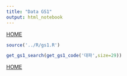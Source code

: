```yaml
---
title: "Data GS1"
output: html_notebook
---
```


[HOME](https://github.com/drtagkim/foodbiz/blob/main/README.md)

```r
source('../R/gs1.R')
```

```r
get_gs1_search(get_gs1_code('대파',size=29))
```



[HOME](https://github.com/drtagkim/foodbiz/blob/main/README.md)

